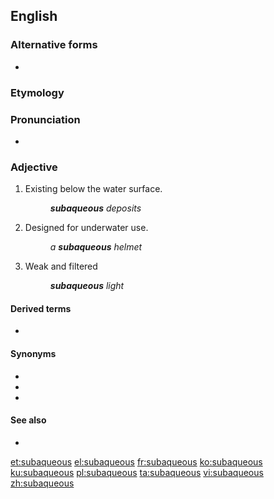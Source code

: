 ==English==

===Alternative forms===
* {{l|en|subaquæous}}

===Etymology===
{{prefix|sub|aqueous|lang=en}}

===Pronunciation===
* {{IPA|sɜˈbeɪkwiəs|lang=en}}

===Adjective===
{{en-adj|-}}

# Existing below the water surface.
#: '''''subaqueous''' deposits''
# Designed for underwater use.
#: ''a '''subaqueous''' helmet''
# Weak and filtered
#: '''''subaqueous''' light''

====Derived terms====
* {{l|en|subaqueously}}

====Synonyms====
* {{l|en|subaquatic}}
* {{l|en|submerged}}
* {{l|en|underwater}}

====See also====
* {{l|en|submarine}}

[[et:subaqueous]]
[[el:subaqueous]]
[[fr:subaqueous]]
[[ko:subaqueous]]
[[ku:subaqueous]]
[[pl:subaqueous]]
[[ta:subaqueous]]
[[vi:subaqueous]]
[[zh:subaqueous]]